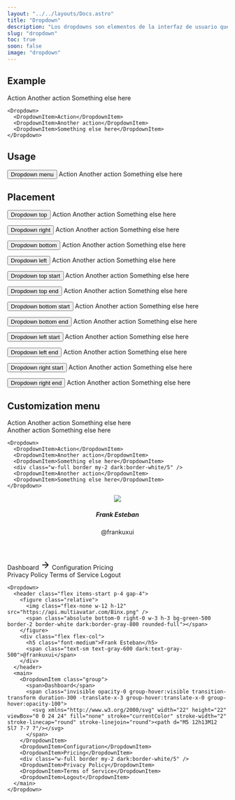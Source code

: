 ```yaml
---
layout: "../../layouts/Docs.astro"
title: "Dropdown"
description: "Los dropdowns son elementos de la interfaz de usuario que permiten a los usuarios seleccionar una opción de una lista de opciones. Los dropdowns se utilizan para agrupar opciones relacionadas y mostrarlas en una lista desplegable."
slug: "dropdown"
toc: true
soon: false
image: "dropdown"
---
```


## Example

<Example class='example-dropdown-docs'>
  <Dropdown style={{ display: 'block' }}>
    <DropdownItem>Action</DropdownItem>
    <DropdownItem>Another action</DropdownItem>
    <DropdownItem>Something else here</DropdownItem>
  </Dropdown>
</Example>

```astro
<Dropdown>
  <DropdownItem>Action</DropdownItem>
  <DropdownItem>Another action</DropdownItem>
  <DropdownItem>Something else here</DropdownItem>
</Dropdown>
```

## Usage

<Example>
  <Button data-toggle='dropdown-menu'>Dropdown menu</Button>
  <Dropdown id="dropdown-menu">
    <DropdownItem data-dismiss='dropdown'>Action</DropdownItem>
    <DropdownItem data-dismiss='dropdown'>Another action</DropdownItem>
    <DropdownItem data-dismiss='dropdown'>Something else here</DropdownItem>
  </Dropdown>
</Example>

## Placement

<Example>

  <div class="flex items-center gap-4 flex-wrap">

  <Button size="sm" data-toggle='dropdown-top'>Dropdown top</Button>
  <Dropdown id="dropdown-top" placement='top'>
    <DropdownItem data-dismiss='dropdown'>Action</DropdownItem>
    <DropdownItem data-dismiss='dropdown'>Another action</DropdownItem>
    <DropdownItem data-dismiss='dropdown'>Something else here</DropdownItem>
  </Dropdown>

  <Button size="sm" data-toggle='dropdown-right'>Dropdown right</Button>
  <Dropdown id="dropdown-right" placement='right'>
    <DropdownItem data-dismiss='dropdown'>Action</DropdownItem>
    <DropdownItem data-dismiss='dropdown'>Another action</DropdownItem>
    <DropdownItem data-dismiss='dropdown'>Something else here</DropdownItem>
  </Dropdown>

  <Button size="sm" data-toggle='dropdown-bottom'>Dropdown bottom</Button>
  <Dropdown id="dropdown-bottom" placement='bottom'>
    <DropdownItem data-dismiss='dropdown'>Action</DropdownItem>
    <DropdownItem data-dismiss='dropdown'>Another action</DropdownItem>
    <DropdownItem data-dismiss='dropdown'>Something else here</DropdownItem>
  </Dropdown>

  <Button size="sm" data-toggle='dropdown-left'>Dropdown left</Button>
  <Dropdown id="dropdown-left" placement='left'>
    <DropdownItem data-dismiss='dropdown'>Action</DropdownItem>
    <DropdownItem data-dismiss='dropdown'>Another action</DropdownItem>
    <DropdownItem data-dismiss='dropdown'>Something else here</DropdownItem>
  </Dropdown>

  <Button size="sm" data-toggle='dropdown-top-start'>Dropdown top start</Button>
  <Dropdown id="dropdown-top-start" placement='top-start'>
    <DropdownItem data-dismiss='dropdown'>Action</DropdownItem>
    <DropdownItem data-dismiss='dropdown'>Another action</DropdownItem>
    <DropdownItem data-dismiss='dropdown'>Something else here</DropdownItem>
  </Dropdown>

  <Button size="sm" data-toggle='dropdown-top-end'>Dropdown top end</Button>
  <Dropdown id="dropdown-top-end" placement='top-end'>
    <DropdownItem data-dismiss='dropdown'>Action</DropdownItem>
    <DropdownItem data-dismiss='dropdown'>Another action</DropdownItem>
    <DropdownItem data-dismiss='dropdown'>Something else here</DropdownItem>
  </Dropdown>

  <Button size="sm" data-toggle='dropdown-bottom-start'>Dropdown bottom start</Button>
  <Dropdown id="dropdown-bottom-start" placement='bottom-start'>
    <DropdownItem data-dismiss='dropdown'>Action</DropdownItem>
    <DropdownItem data-dismiss='dropdown'>Another action</DropdownItem>
    <DropdownItem data-dismiss='dropdown'>Something else here</DropdownItem>
  </Dropdown>

  <Button size="sm" data-toggle='dropdown-bottom-end'>Dropdown bottom end</Button>
  <Dropdown id="dropdown-bottom-end" placement='bottom-end'>
    <DropdownItem data-dismiss='dropdown'>Action</DropdownItem>
    <DropdownItem data-dismiss='dropdown'>Another action</DropdownItem>
    <DropdownItem data-dismiss='dropdown'>Something else here</DropdownItem>
  </Dropdown>

  <Button size="sm" data-toggle='dropdown-left-start'>Dropdown left start</Button>
  <Dropdown id="dropdown-left-start" placement='left-start'>
    <DropdownItem data-dismiss='dropdown'>Action</DropdownItem>
    <DropdownItem data-dismiss='dropdown'>Another action</DropdownItem>
    <DropdownItem data-dismiss='dropdown'>Something else here</DropdownItem>
  </Dropdown>

  <Button size="sm" data-toggle='dropdown-left-end'>Dropdown left end</Button>
  <Dropdown id="dropdown-left-end" placement='left-end'>
    <DropdownItem data-dismiss='dropdown'>Action</DropdownItem>
    <DropdownItem data-dismiss='dropdown'>Another action</DropdownItem>
    <DropdownItem data-dismiss='dropdown'>Something else here</DropdownItem>
  </Dropdown>

  <Button size="sm" data-toggle='dropdown-right-start'>Dropdown right start</Button>
  <Dropdown id="dropdown-right-start" placement='right-start'>
    <DropdownItem data-dismiss='dropdown'>Action</DropdownItem>
    <DropdownItem data-dismiss='dropdown'>Another action</DropdownItem>
    <DropdownItem data-dismiss='dropdown'>Something else here</DropdownItem>
  </Dropdown>

  <Button size="sm" data-toggle='dropdown-right-end'>Dropdown right end</Button>
  <Dropdown id="dropdown-right-end" placement='right-end'>
    <DropdownItem data-dismiss='dropdown'>Action</DropdownItem>
    <DropdownItem data-dismiss='dropdown'>Another action</DropdownItem>
    <DropdownItem data-dismiss='dropdown'>Something else here</DropdownItem>
  </Dropdown>
  
  </div>

</Example>


## Customization menu

<Example class='example-dropdown-docs'>
  <Dropdown style={{ display: 'block' }}>
    <DropdownItem>Action</DropdownItem>
    <DropdownItem>Another action</DropdownItem>
    <DropdownItem>Something else here</DropdownItem>
    <div class="w-full border my-2 dark:border-white/5" />
    <DropdownItem>Another action</DropdownItem>
    <DropdownItem>Something else here</DropdownItem>
  </Dropdown>
</Example>

```astro
<Dropdown>
  <DropdownItem>Action</DropdownItem>
  <DropdownItem>Another action</DropdownItem>
  <DropdownItem>Something else here</DropdownItem>
  <div class="w-full border my-2 dark:border-white/5" />
  <DropdownItem>Another action</DropdownItem>
  <DropdownItem>Something else here</DropdownItem>
</Dropdown>
```

<Example class='example-dropdown-docs'>
  <Dropdown style={{ display: 'block' }}>
    <header class="flex items-start p-4 gap-4">
      <figure class="relative">
        <img class="flex-none w-12 h-12" src="https://api.multiavatar.com/Binx.png" />
        <span class="absolute bottom-0 right-0 w-3 h-3 bg-green-500 border-2 border-white dark:border-gray-800 rounded-full"></span>
      </figure>
      <div class="flex flex-col">
        <h5 class="font-medium">Frank Esteban</h5>
        <span class="text-sm text-gray-600 dark:text-gray-500">@frankuxui</span>
      </div>
    </header>
    <main>
      <DropdownItem class="group">
        <span>Dashboard</span>
        <span class="invisible opacity-0 group-hover:visible transition-transform duration-300 -translate-x-3 group-hover:translate-x-0 group-hover:opacity-100">
          <svg xmlns="http://www.w3.org/2000/svg" width="22" height="22" viewBox="0 0 24 24" fill="none" stroke="currentColor" stroke-width="2" stroke-linecap="round" stroke-linejoin="round"><path d="M5 12h13M12 5l7 7-7 7"/></svg>
        </span>
      </DropdownItem>
      <DropdownItem>Configuration</DropdownItem>
      <DropdownItem>Pricing</DropdownItem>
      <div class="w-full border my-2 dark:border-white/5" />
      <DropdownItem>Privacy Policy</DropdownItem>
      <DropdownItem>Terms of Service</DropdownItem>
      <DropdownItem>Logout</DropdownItem>
    </main>
  </Dropdown>
</Example>

```astro
<Dropdown>
  <header class="flex items-start p-4 gap-4">
    <figure class="relative">
      <img class="flex-none w-12 h-12" src="https://api.multiavatar.com/Binx.png" />
      <span class="absolute bottom-0 right-0 w-3 h-3 bg-green-500 border-2 border-white dark:border-gray-800 rounded-full"></span>
    </figure>
    <div class="flex flex-col">
      <h5 class="font-medium">Frank Esteban</h5>
      <span class="text-sm text-gray-600 dark:text-gray-500">@frankuxui</span>
    </div>
  </header>
  <main>
    <DropdownItem class="group">
      <span>Dashboard</span>
      <span class="invisible opacity-0 group-hover:visible transition-transform duration-300 -translate-x-3 group-hover:translate-x-0 group-hover:opacity-100">
        <svg xmlns="http://www.w3.org/2000/svg" width="22" height="22" viewBox="0 0 24 24" fill="none" stroke="currentColor" stroke-width="2" stroke-linecap="round" stroke-linejoin="round"><path d="M5 12h13M12 5l7 7-7 7"/></svg>
      </span>
    </DropdownItem>
    <DropdownItem>Configuration</DropdownItem>
    <DropdownItem>Pricing</DropdownItem>
    <div class="w-full border my-2 dark:border-white/5" />
    <DropdownItem>Privacy Policy</DropdownItem>
    <DropdownItem>Terms of Service</DropdownItem>
    <DropdownItem>Logout</DropdownItem>
  </main>
</Dropdown>
```

